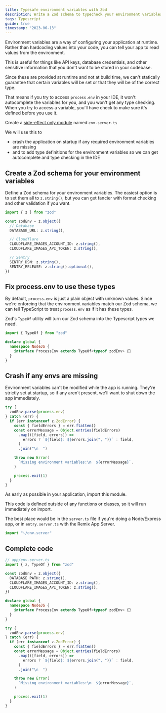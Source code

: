 ```yaml
---
title: Typesafe environment variables with Zod
description: Write a Zod schema to typecheck your environment variables. Crash the app if any are missing. Add type definitions to process.env.
tags: Typescript
guide: true
timestamp: "2023-06-13"
---
```


Environment variables are a way of configuring your application at runtime. Rather than hardcoding values into your code, you can tell your app to read values from the environment.

This is useful for things like API keys, database credentials, and other sensitive information that you don't want to be stored in your codebase.

Since these are provided at runtime and not at build time, we can't statically guarantee that certain variables will be set or that they will be of the correct type.

That means if you try to access `process.env` in your IDE, it won't autocomplete the variables for you, and you won't get any type checking. When you try to access a variable, you'll have check to make sure it's defined before you use it.

Create a [side-effect only module](https://www.typescriptlang.org/docs/handbook/modules.html#import-a-module-for-side-effects-only) named `env.server.ts`

We will use this to

- crash the application on startup if any required environment variables are missing
- and to add type definitions for the environment variables so we can get autocomplete and type checking in the IDE

## Create a Zod schema for your environment variables

Define a Zod schema for your environment variables. The easiest option is to set them all to `z.string()`, but you can get fancier with format checking and other validation if you want.

```ts
import { z } from "zod"

const zodEnv = z.object({
  // Database
  DATABASE_URL: z.string(),

  // Cloudflare
  CLOUDFLARE_IMAGES_ACCOUNT_ID: z.string(),
  CLOUDFLARE_IMAGES_API_TOKEN: z.string(),

  // Sentry
  SENTRY_DSN: z.string(),
  SENTRY_RELEASE: z.string().optional(),
})
```

## Fix process.env to use these types

By default, `process.env` is just a plain object with unknown values. Since we're enforcing that the environment variables match our Zod schema, we can tell TypeScript to treat `process.env` as if it has these types.

Zod's `TypeOf` utility will turn our Zod schema into the Typescript types we need.

```ts
import { TypeOf } from "zod"

declare global {
  namespace NodeJS {
    interface ProcessEnv extends TypeOf<typeof zodEnv> {}
  }
}
```

## Crash if any envs are missing

Environment variables can't be modified while the app is running. They're strictly set at startup, so if any aren't present, we'll want to shut down the app immediately.

```ts
try {
  zodEnv.parse(process.env)
} catch (err) {
  if (err instanceof z.ZodError) {
    const { fieldErrors } = err.flatten()
    const errorMessage = Object.entries(fieldErrors)
      .map(([field, errors]) =>
        errors ? `${field}: ${errors.join(", ")}` : field,
      )
      .join("\n  ")

    throw new Error(
      `Missing environment variables:\n  ${errorMessage}`,
    )

    process.exit(1)
  }
}
```

As early as possible in your application, import this module.

This code is defined outside of any functions or classes, so it will run immediately on import.

The best place would be in the `server.ts` file if you're doing a Node/Express app, or in `entry.server.ts` with the Remix App Server.

```ts
import "~/env.server"
```

## Complete code

```ts
// app/env.server.ts
import { z, TypeOf } from "zod"

const zodEnv = z.object({
  DATABASE_PATH: z.string(),
  CLOUDFLARE_IMAGES_ACCOUNT_ID: z.string(),
  CLOUDFLARE_IMAGES_API_TOKEN: z.string(),
})

declare global {
  namespace NodeJS {
    interface ProcessEnv extends TypeOf<typeof zodEnv> {}
  }
}

try {
  zodEnv.parse(process.env)
} catch (err) {
  if (err instanceof z.ZodError) {
    const { fieldErrors } = err.flatten()
    const errorMessage = Object.entries(fieldErrors)
      .map(([field, errors]) =>
        errors ? `${field}: ${errors.join(", ")}` : field,
      )
      .join("\n  ")

    throw new Error(
      `Missing environment variables:\n  ${errorMessage}`,
    )

    process.exit(1)
  }
}
```
